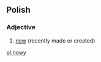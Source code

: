 ==Polish==

===Adjective===
{{infl|pl|adjective}}

# [[new]] (recently made or created)

{{tbot entry|Polish|new|2007|December|pl}}

[[pl:nowy]]